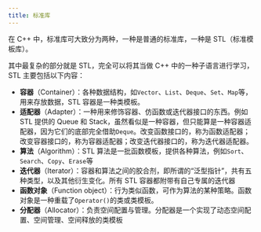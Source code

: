 ```yaml
---
title: 标准库
---
```


在 C++ 中，标准库可大致分为两种，一种是普通的标准库，一种是 STL（标准模板库）。

其中最复杂的部分就是 STL，完全可以将其当做 C++ 中的一种子语言进行学习，STL 主要包括以下内容：

- **容器**（Container）：各种数据结构，如`Vector`、`List`、`Deque`、`Set`、`Map`等，用来存放数据，STL 容器是一种类模板。
- **适配器**（Adapter）：一种用来修饰容器、仿函数或迭代器接口的东西。例如 STL 提供的 Queue 和 Stack，虽然看似是一种容器，但只能算是一种容器适配器，因为它们的底部完全借助`Deque`。改变函数接口的，称为函数适配器；改变容器接口的，称为容器适配器；改变迭代器接口的，称为迭代器适配器。
- **算法**（Algorithm）：STL 算法是一批函数模板，提供各种算法，例如`Sort`、`Search`、`Copy`、`Erase`等
- **迭代器**（Iterator）：容器和算法之间的胶合剂，即所谓的“泛型指针”，共有五种类型，以及其他衍生变化。所有 STL 容器都附带有自己专属的迭代器
- **函数对象**（Function object）：行为类似函数，可作为算法的某种策略。函数对象是一种重载了`Operator()`的类或类模板。
- **分配器**（Allocator）：负责空间配置与管理。分配器是一个实现了动态空间配置、空间管理、空间释放的类模板